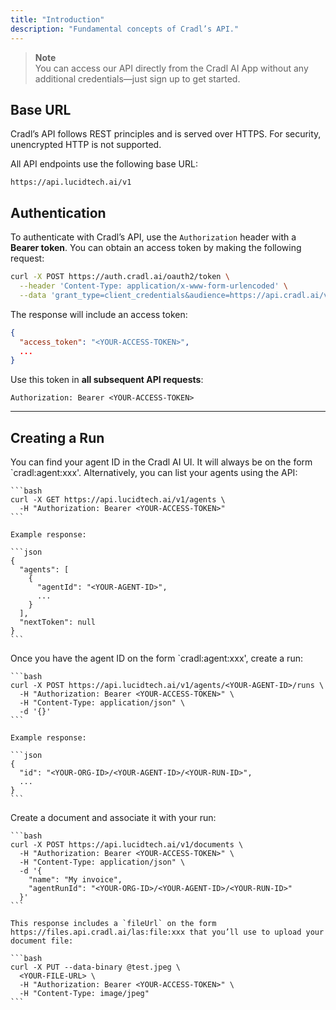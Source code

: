 ```yaml
---
title: "Introduction"
description: "Fundamental concepts of Cradl’s API."
---
```


> **Note**\
> You can access our API directly from the Cradl AI App without any additional credentials—just sign up to get started.

## Base URL

Cradl’s API follows REST principles and is served over HTTPS. For security, unencrypted HTTP is not supported.

All API endpoints use the following base URL:

```
https://api.lucidtech.ai/v1
```

## Authentication

To authenticate with Cradl’s API, use the `Authorization` header with a **Bearer token**. You can obtain an access token by making the following request:

```bash
curl -X POST https://auth.cradl.ai/oauth2/token \
  --header 'Content-Type: application/x-www-form-urlencoded' \
  --data 'grant_type=client_credentials&audience=https://api.cradl.ai/v1&client_id=<YOUR CLIENT ID>&client_secret=<YOUR SECRET>'
```

The response will include an access token:

```json
{
  "access_token": "<YOUR-ACCESS-TOKEN>",
  ...
}
```

Use this token in **all subsequent API requests**:

```http
Authorization: Bearer <YOUR-ACCESS-TOKEN>
```

---

## Creating a Run

<Steps>
  <Step title="Find your agent">
    You can find your agent ID in the Cradl AI UI. It will always be on the form `cradl:agent:xxx'. Alternatively, you can list your agents using the API:

    ```bash
    curl -X GET https://api.lucidtech.ai/v1/agents \
      -H "Authorization: Bearer <YOUR-ACCESS-TOKEN>"
    ```

    Example response:

    ```json
    {
      "agents": [
        {
          "agentId": "<YOUR-AGENT-ID>",
          ...
        }
      ],
      "nextToken": null
    }
    ```
  </Step>
  <Step title="Create a new run">
    Once you have the agent ID on the form `cradl:agent:xxx', create a run:

    ```bash
    curl -X POST https://api.lucidtech.ai/v1/agents/<YOUR-AGENT-ID>/runs \
      -H "Authorization: Bearer <YOUR-ACCESS-TOKEN>" \
      -H "Content-Type: application/json" \
      -d '{}'
    ```

    Example response:

    ```json
    {
      "id": "<YOUR-ORG-ID>/<YOUR-AGENT-ID>/<YOUR-RUN-ID>",
      ...
    }
    ```
  </Step>
  <Step title="Create and upload a document">
    Create a document and associate it with your run:

    ```bash
    curl -X POST https://api.lucidtech.ai/v1/documents \
      -H "Authorization: Bearer <YOUR-ACCESS-TOKEN>" \
      -H "Content-Type: application/json" \
      -d '{
        "name": "My invoice",
        "agentRunId": "<YOUR-ORG-ID>/<YOUR-AGENT-ID>/<YOUR-RUN-ID>"
      }'
    ```

    This response includes a `fileUrl` on the form https://files.api.cradl.ai/las:file:xxx that you’ll use to upload your document file:

    ```bash
    curl -X PUT --data-binary @test.jpeg \
      <YOUR-FILE-URL> \
      -H "Authorization: Bearer <YOUR-ACCESS-TOKEN>" \
      -H "Content-Type: image/jpeg"
    ```
  </Step>
</Steps>
